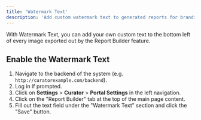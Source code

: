 ---
title: 'Watermark Text'
description: 'Add custom watermark text to generated reports for branding, security, or identification purposes.'
---

With Watermark Text, you can add your own custom text to the bottom left of every image exported out by the Report
Builder feature.

## Enable the Watermark Text

1. Navigate to the backend of the system (e.g. `http://curatorexample.com/backend`).
2. Log in if prompted.
3. Click on **Settings** > **Curator** > **Portal Settings** in the left navigation.
4. Click on the "Report Builder" tab at the top of the main page content.
5. Fill out the text field under the "Watermark Text" section and click the "Save" button.
